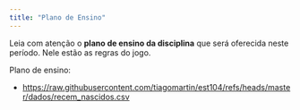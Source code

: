 ```yaml
---
title: "Plano de Ensino"
---
```


Leia com atenção o **plano de ensino da disciplina** que será oferecida neste período. Nele estão as regras do jogo.



Plano de ensino:

- <https://raw.githubusercontent.com/tiagomartin/est104/refs/heads/master/dados/recem_nascidos.csv>